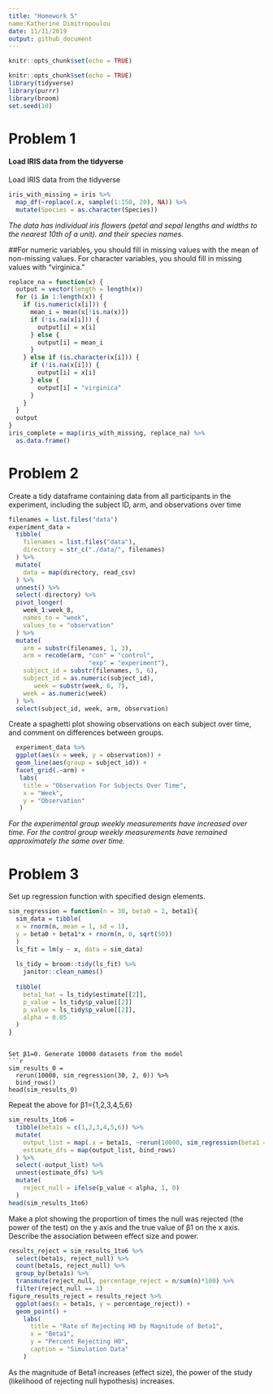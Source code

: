 ```yaml
---
title: "Homework 5"
name:Katherine Dimitropoulou
date: 11/11/2019
output: github_document
---
```


```r
knitr::opts_chunk$set(echo = TRUE)
```
```r
knitr::opts_chunk$set(echo = TRUE)
library(tidyverse)
library(purrr)
library(broom)
set.seed(10)
```

# Problem 1

#### Load IRIS data from the tidyverse
Load IRIS data from the tidyverse

```r
iris_with_missing = iris %>% 
  map_df(~replace(.x, sample(1:150, 20), NA)) %>%
  mutate(Species = as.character(Species))
```

*The data has individual iris flowers (petal and sepal lengths and widths to the nearest 10th of a unit). and their species names.*

##For numeric variables, you should fill in missing values with the mean of non-missing values. For character variables, you should fill in missing values with "virginica."

```r
replace_na = function(x) {
  output = vector(length = length(x))
  for (i in 1:length(x)) {
    if (is.numeric(x[i])) {
      mean_i = mean(x[!is.na(x)])
      if (!is.na(x[i])) {
        output[i] = x[i]
      } else {
        output[i] = mean_i
      }
    } else if (is.character(x[i])) {
      if (!is.na(x[i])) {
        output[i] = x[i]
      } else {
        output[i] = "virginica"
      }
    }
  }
  output
}
iris_complete = map(iris_with_missing, replace_na) %>%
  as.data.frame()
```
# Problem 2
Create a tidy dataframe containing data from all participants in the experiment, including the subject ID, arm, and observations over time
```r
filenames = list.files("data")
experiment_data = 
  tibble(
    filenames = list.files("data"),
    directory = str_c("./data/", filenames)
  ) %>% 
  mutate(
    data = map(directory, read_csv)
  ) %>%
  unnest() %>% 
  select(-directory) %>% 
  pivot_longer(
    week_1:week_8,
    names_to = "week",
    values_to = "observation"
  ) %>% 
  mutate(
    arm = substr(filenames, 1, 3),
    arm = recode(arm, "con" = "control",
                      "exp" = "experiment"),
    subject_id = substr(filenames, 5, 6),
    subject_id = as.numeric(subject_id),
       week = substr(week, 6, 7),
    week = as.numeric(week)
  ) %>% 
  select(subject_id, week, arm, observation)
```
Create a spaghetti plot showing observations on each subject over time, and comment on differences between groups.
```r
  experiment_data %>% 
  ggplot(aes(x = week, y = observation)) + 
  geom_line(aes(group = subject_id)) + 
  facet_grid(.~arm) +
   labs(
    title = "Observation For Subjects Over Time",
    x = "Week",
    y = "Observation"
   )
```

*For the experimental group weekly measurements have increased over time.  For the control group weekly  measurements have remained approximately the same over time.*

# Problem 3

Set up regression function with specified design elements.

```r
sim_regression = function(n = 30, beta0 = 2, beta1){
  sim_data = tibble(
  x = rnorm(n, mean = 1, sd = 1),
  y = beta0 + beta1*x + rnorm(n, 0, sqrt(50))
  )
  ls_fit = lm(y ~ x, data = sim_data)
  
  ls_tidy = broom::tidy(ls_fit) %>% 
    janitor::clean_names()
  
  tibble(
    beta1_hat = ls_tidy$estimate[[2]],
    p_value = ls_tidy$p_value[[2]]
    p_value = ls_tidy$p_value[[2]],
    alpha = 0.05
  )
}
```
```

Set β1=0. Generate 10000 datasets from the model
```r
sim_results_0 = 
  rerun(10000, sim_regression(30, 2, 0)) %>% 
  bind_rows() 
head(sim_results_0)
```

Repeat the above for β1={1,2,3,4,5,6}
```r
sim_results_1to6 = 
  tibble(beta1s = c(1,2,3,4,5,6)) %>% 
  mutate(
    output_list = map(.x = beta1s, ~rerun(10000, sim_regression(beta1 = .x))),
    estimate_dfs = map(output_list, bind_rows)
  ) %>% 
  select(-output_list) %>% 
  unnest(estimate_dfs) %>% 
  mutate(
    reject_null = ifelse(p_value < alpha, 1, 0)
  )
head(sim_results_1to6)
```

Make a plot showing the proportion of times the null was rejected (the power of the test) on the y axis and the true value of β1 on the x axis. Describe the association between effect size and power.
```r
results_reject = sim_results_1to6 %>%
  select(beta1s, reject_null) %>%
  count(beta1s, reject_null) %>% 
  group_by(beta1s) %>% 
  transmute(reject_null, percentage_reject = n/sum(n)*100) %>%
  filter(reject_null == 1)
figure_results_reject = results_reject %>%
  ggplot(aes(x = beta1s, y = percentage_reject)) + 
  geom_point() +
    labs(
      title = "Rate of Rejecting H0 by Magnitude of Beta1",
      x = "Beta1",
      y = "Percent Rejecting H0",
      caption = "Simulation Data"
    )
```

As the magnitude of Beta1 increases (effect size), the power of the study (likelihood of rejecting null hypothesis) increases.